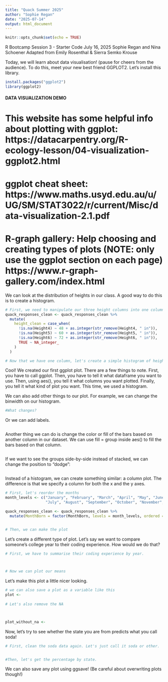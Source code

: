 ```yaml
---
title: "Quack Summer 2025"
author: "Sophie Regan"
date: "2025-07-14"
output: html_document
---
```


```r
knitr::opts_chunk$set(echo = TRUE)
```

R Bootcamp Session 3 - Starter Code
July 16, 2025
Sophie Regan and Nina Schoener
Adapted from Emily Rosenthal & Sierra Semko Krouse 


Today, we will learn about data visualisation! (pause for cheers from the audience). To do this, meet your new best friend GGPLOT2. Let's install this library.

```r
install.packages("ggplot2")
library(ggplot2)
```

#### DATA VISUALIZATION DEMO ####

# This website has some helpful info about plotting with ggplot: https://datacarpentry.org/R-ecology-lesson/04-visualization-ggplot2.html  

# ggplot cheat sheet: https://www.maths.usyd.edu.au/u/UG/SM/STAT3022/r/current/Misc/data-visualization-2.1.pdf  

# R-graph gallery: Help choosing and creating types of plots (NOTE: only use the ggplot section on each page) https://www.r-graph-gallery.com/index.html  


We can look at the distribution of heights in our class. A good way to do this is to create a histogram. 
```r
# First, we need to manipulate our three height columns into one column. Let's do it this way:
quack_responses_clean <- quack_responses_clean %>%
  mutate(
    height_clean = case_when(
      !is.na(Height4) ~ 48 + as.integer(str_remove(Height4, " in")),
      !is.na(Height5) ~ 60 + as.integer(str_remove(Height5, " in")),
      !is.na(Height6) ~ 72 + as.integer(str_remove(Height6, " in")),
      TRUE ~ NA_integer_
    )
  )

# Now that we have one column, let's create a simple histogram of heights. What do you notice?

```
Cool! We created our first ggplot plot. There are a few things to note. 
First, you have to call ggplot.
Then, you have to tell it what dataframe you want to use.
Then, using aes(), you tell it what columns you want plotted.
Finally, you tell it what kind of plot you want. This time, we used a histogram. 

We can also add other things to our plot. For example, we can change the binwidth on our histogram. 
```r


#What changes?
```

Or we can add labels.
```r

```

Another thing we can do is change the color or fill of the bars based on another column in our dataset. 
We can use fill = group inside aes() to fill the bars based on that column.

```r

```
If we want to see the groups side-by-side instead of stacked, we can change the position to "dodge":

```r


```
Instead of a histogram, we can create something similar: a column plot. The difference is that we specify a column for both the x and the y axes. 
```r

# First, let's reorder the months
month_levels <- c("January", "February", "March", "April", "May", "June",
                  "July", "August", "September", "October", "November", "December")

quack_responses_clean <- quack_responses_clean %>%
  mutate(MonthBorn = factor(MonthBorn, levels = month_levels, ordered = TRUE))


# Then, we can make the plot

```


Let's create a different type of plot. Let's say we want to compare someone's college year to their coding experience. How would we do that?
```r
# First, we have to summarise their coding experience by year.



# Now we can plot our means


```

Let's make this plot a little nicer looking.
```r

# we can also save a plot as a variable like this
plot <- 
  
# Let's also remove the NA



plot_without_na <- 
```
Now, let's try to see whether the state you are from predicts what you call soda!
```r
# First, clean the soda data again. Let's just call it soda or other. 


#Then, let's get the percentage by state. 
```

We can also save any plot using ggsave! (Be careful about overwriting plots though!)
```r

```
